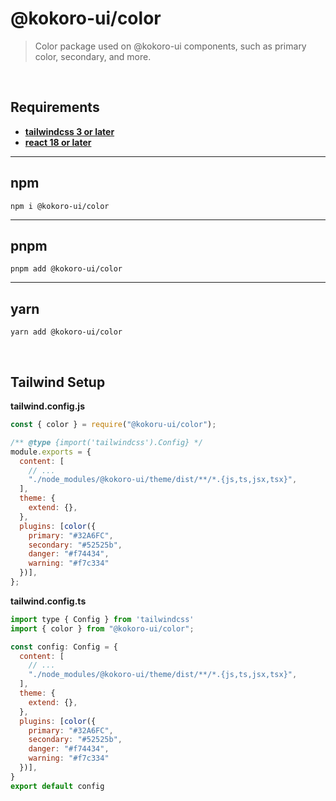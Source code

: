 
<Meta title="Utils/Color" />

# @kokoro-ui/color

> Color package used on @kokoro-ui components, such as primary color, secondary, and more.

<br/>

## **Requirements**

- [**tailwindcss 3 or later**](https://tailwindcss.com/)
- [**react 18 or later**](https://reactjs.org/)

---

## **npm**
```
npm i @kokoro-ui/color
```

---

## **pnpm**
```
pnpm add @kokoro-ui/color
```

---

## **yarn**
```
yarn add @kokoro-ui/color
```

<br/>

## **Tailwind Setup**

**tailwind.config.js**
```js
const { color } = require("@kokoru-ui/color");

/** @type {import('tailwindcss').Config} */
module.exports = {
  content: [
    // ...
    "./node_modules/@kokoro-ui/theme/dist/**/*.{js,ts,jsx,tsx}",
  ],
  theme: {
    extend: {},
  },
  plugins: [color({
    primary: "#32A6FC",
    secondary: "#52525b",
    danger: "#f74434",
    warning: "#f7c334"
  })],
};
```

**tailwind.config.ts**
```js
import type { Config } from 'tailwindcss'
import { color } from "@kokoro-ui/color";

const config: Config = {
  content: [
    // ...
    "./node_modules/@kokoro-ui/theme/dist/**/*.{js,ts,jsx,tsx}",
  ],
  theme: {
    extend: {},
  },
  plugins: [color({
    primary: "#32A6FC",
    secondary: "#52525b",
    danger: "#f74434",
    warning: "#f7c334"
  })],
}
export default config
```